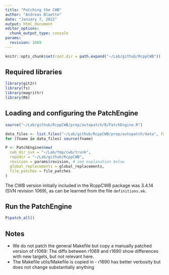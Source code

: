 ```yaml
---
title: "Patching the CWB"
author: "Andreas Blaette"
date: "January 7, 2022"
output: html_document
editor_options: 
  chunk_output_type: console
params:
  revision: 1069
---
```


```r
knitr::opts_chunk$set(root.dir = path.expand("~/Lab/github/RcppCWB"))
```


## Required libraries

```r
library(git2r)
library(fs)
library(magrittr)
library(R6)
```


## Loading and configuring the PatchEngine

```r
source("~/Lab/github/RcppCWB/prep/autopatch/R/PatchEngine.R")

data_files <- list.files("~/Lab/github/RcppCWB/prep/autopatch/data", full.names = TRUE)
for (fname in data_files) source(fname)
```


```r
P <- PatchEngine$new(
  cwb_dir_svn = "~/Lab/tmp/cwb/trunk",
  repodir = "~/Lab/github/RcppCWB",
  revision = params$revision, # see explanation below
  global_replacements = global_replacements,
  file_patches = file_patches
)
```

The CWB version initially included in the RcppCWB package was 3.4.14 (SVN revision 1069), as can be learned from the file `definitions.mk`.


## Run the PatchEngine

```r
P$patch_all()
```

## Notes

- We do not patch the general Makefile but copy a manually patched version of r1069: The diffs between r1069 and r1690 show differences with new targets, but not relevant here.
- The Makefile utils/Makefile is copied in - r1690 has better verbosity but does not change substantially anything
